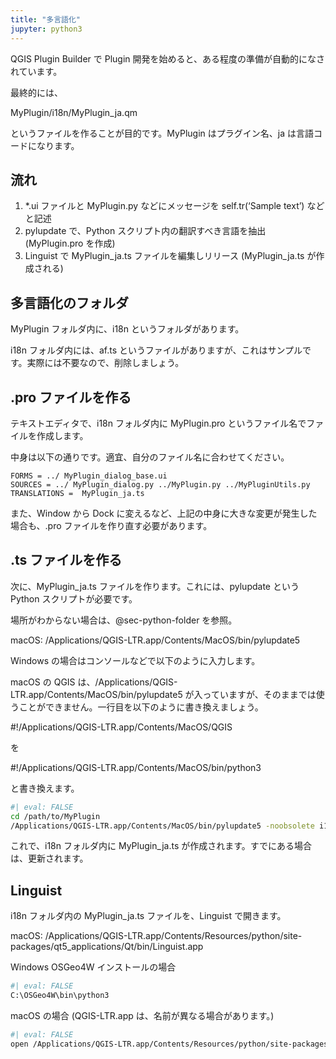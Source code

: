 ```yaml
---
title: "多言語化"
jupyter: python3
---
```


QGIS Plugin Builder で Plugin 開発を始めると、ある程度の準備が自動的になされています。

最終的には、

MyPlugin/i18n/MyPlugin_ja.qm

というファイルを作ることが目的です。MyPlugin はプラグイン名、ja は言語コードになります。

## 流れ

1. *.ui ファイルと MyPlugin.py などにメッセージを self.tr('Sample text') などと記述
2. pylupdate で、Python スクリプト内の翻訳すべき言語を抽出 (MyPlugin.pro を作成)
3. Linguist で MyPlugin_ja.ts ファイルを編集しリリース (MyPlugin_ja.ts が作成される)

## 多言語化のフォルダ {#sec-m18n-folder}

MyPlugin フォルダ内に、i18n というフォルダがあります。

i18n フォルダ内には、af.ts というファイルがありますが、これはサンプルです。実際には不要なので、削除しましょう。

## .pro ファイルを作る

テキストエディタで、i18n フォルダ内に MyPlugin.pro というファイル名でファイルを作成します。

中身は以下の通りです。適宜、自分のファイル名に合わせてください。

```
FORMS = ../ MyPlugin_dialog_base.ui
SOURCES = ../ MyPlugin_dialog.py ../MyPlugin.py ../MyPluginUtils.py
TRANSLATIONS =  MyPlugin_ja.ts
```

また、Window から Dock に変えるなど、上記の中身に大きな変更が発生した場合も、.pro ファイルを作り直す必要があります。

## .ts ファイルを作る

次に、MyPlugin_ja.ts ファイルを作ります。これには、pylupdate という Python スクリプトが必要です。

場所がわからない場合は、@sec-python-folder を参照。

macOS: /Applications/QGIS-LTR.app/Contents/MacOS/bin/pylupdate5

Windows の場合はコンソールなどで以下のように入力します。

macOS の QGIS は、/Applications/QGIS-LTR.app/Contents/MacOS/bin/pylupdate5 が入っていますが、そのままでは使うことができません。一行目を以下のように書き換えましょう。

#!/Applications/QGIS-LTR.app/Contents/MacOS/QGIS

を

#!/Applications/QGIS-LTR.app/Contents/MacOS/bin/python3

と書き換えます。

```bash
#| eval: FALSE
cd /path/to/MyPlugin
/Applications/QGIS-LTR.app/Contents/MacOS/bin/pylupdate5 -noobsolete i18n/jpdata.pro
```

これで、i18n フォルダ内に MyPlugin_ja.ts が作成されます。すでにある場合は、更新されます。


## Linguist

i18n フォルダ内の MyPlugin_ja.ts ファイルを、Linguist で開きます。

macOS: /Applications/QGIS-LTR.app/Contents/Resources/python/site-packages/qt5_applications/Qt/bin/Linguist.app

Windows OSGeo4W インストールの場合

```bash
#| eval: FALSE
C:\OSGeo4W\bin\python3
```

macOS の場合 (QGIS-LTR.app は、名前が異なる場合があります。)

```bash
#| eval: FALSE
open /Applications/QGIS-LTR.app/Contents/Resources/python/site-packages/qt5_applications/Qt/bin/Linguist.app
```




